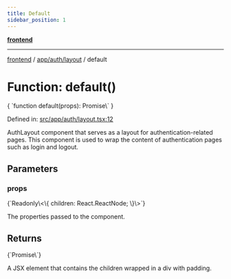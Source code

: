 ```yaml
---
title: Default
sidebar_position: 1
---
```



[**frontend**](../../../..)

***

[frontend](../../../..) / [app/auth/layout](..) / default

# Function: default()

<CodeBlock language="ts">
{ `function default(props): Promise\<Element\>` }
</CodeBlock>

Defined in: [src/app/auth/layout.tsx:12](https://github.com/svsticky/CommitteeClash/blob/42e3ab31b18c9cdd65955be0ecd3ca0a2cb493b5/frontend/src/app/auth/layout.tsx#L12)

AuthLayout component that serves as a layout for authentication-related pages.
This component is used to wrap the content of authentication pages
such as login and logout.

## Parameters

### props
<CodeBlock language="ts">
{`Readonly\<\{ children: React.ReactNode; \}\>`}
</CodeBlock>

The properties passed to the component.

## Returns
<CodeBlock language="ts">
{`Promise\<Element\>`}
</CodeBlock>

A JSX element that contains the children wrapped in a div with padding.
